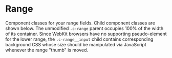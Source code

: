 
<Meta of={RangeStories} />

# Range

Component classes for your range fields. Child component classes are shown
below. The unmodified `.c-range` parent occupies 100% of the width of its
container. Since WebKit browsers have no supporting pseudo-element for the
lower range, the `.c-range__input` child contains corresponding background
CSS whose size should be manipulated via JavaScript whenever the range
"thumb" is moved.

<Canvas>
  <Story of={RangeStories.Default} />
</Canvas>
